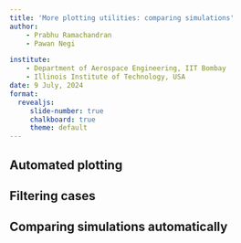 ```yaml
---
title: 'More plotting utilities: comparing simulations'
author: 
    - Prabhu Ramachandran
    - Pawan Negi

institute: 
    - Department of Aerospace Engineering, IIT Bombay
    - Illinois Institute of Technology, USA
date: 9 July, 2024
format:
  revealjs:
     slide-number: true
     chalkboard: true
     theme: default
---
```


## Automated plotting

## Filtering cases

## Comparing simulations automatically

